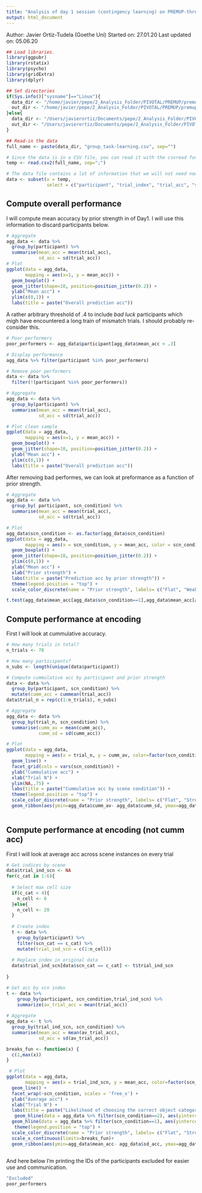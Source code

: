 ```yaml
---
title: "Analysis of day 1 session (contingency learning) on PREMUP-three."
output: html_document
---
```


Author: Javier Ortiz-Tudela (Goethe Uni)
Started on: 27.01.20
Last updated on: 05.06.20

```r
## Load libraries.
library(ggpubr)
library(rstatix)
library(psycho)
library(gridExtra)
library(dplyr)

## Set directories
if(Sys.info()["sysname"]=="Linux"){
  data_dir <- "/home/javier/pepe/2_Analysis_Folder/PIVOTAL/PREMUP/premup-pilot/outputs/group_level/share/"
  out_dir <- "/home/javier/pepe/2_Analysis_Folder/PIVOTAL/PREMUP/premup-pilot/outputs/group_level/share/" 
}else{
  data_dir <- "/Users/javierortiz/Documents/pepe/2_Analysis_Folder/PIVOTAL/PREMUP/premup-pilot/outputs/group_level/share/"
  out_dir <- "/Users/javierortiz/Documents/pepe/2_Analysis_Folder/PIVOTAL/PREMUP/premup-pilot/outputs/group_level/share/"
}

## Read-in the data
full_name <- paste(data_dir, "group_task-learning.csv", sep="")

# Since the data is in a CSV file, you can read it with the csvread function.
temp <- read.csv2(full_name, sep=";")

# The data file contains a lot of information that we will not need now.
data <- subset(x = temp,
               select = c("participant", "trial_index", "trial_acc", "scn_condition", "scn_cat", "PE_level"))

```

## Compute overall performance
I will compute mean accuracy by prior strength in of Day1. I will use this information to discard participants below. 

```r
# Aggregate
agg_data <- data %>% 
  group_by(participant) %>% 
  summarise(mean_acc = mean(trial_acc),
            sd_acc = sd(trial_acc))
# Plot
ggplot(data = agg_data,
       mapping = aes(x=1, y = mean_acc)) +
  geom_boxplot() +
  geom_jitter(shape=10, position=position_jitter(0.2)) +
  ylab("Mean acc") + 
  ylim(c(0,1)) +
  labs(title = paste("Overall prediction acc"))
```

A rather arbitrary threshold of .4 to include _bad luck_ participants which migh have encountered a long train of mismatch trials. I should probably re-consider this.

```r
# Poor performers
poor_performers <- agg_data$participant[agg_data$mean_acc < .3]

# Display performance
agg_data %>% filter(participant %in% poor_performers)

# Remove poor performers
data <- data %>% 
  filter(!(participant %in% poor_performers))

# Aggregate
agg_data <- data %>% 
  group_by(participant) %>% 
  summarise(mean_acc = mean(trial_acc),
            sd_acc = sd(trial_acc))

# Plot clean sample
ggplot(data = agg_data,
       mapping = aes(x=1, y = mean_acc)) +
  geom_boxplot() +
  geom_jitter(shape=10, position=position_jitter(0.2)) +
  ylab("Mean acc") + 
  ylim(c(0,1)) +
  labs(title = paste("Overall prediction acc"))

```
After removing bad performes, we can look at preformance as a function of prior strength.

```r
# Aggregate
agg_data <- data %>% 
  group_by( participant, scn_condition) %>% 
  summarise(mean_acc = mean(trial_acc),
            sd_acc = sd(trial_acc))

# Plot
agg_data$scn_condition <- as.factor(agg_data$scn_condition)
ggplot(data = agg_data,
       mapping = aes(x = scn_condition, y = mean_acc, color = scn_condition)) +
  geom_boxplot() +
  geom_jitter(shape=10, position=position_jitter(0.2)) +
  ylim(c(0,1)) +
  ylab("Mean acc") + 
  xlab("Prior strength") +
  labs(title = paste("Prediction acc by prior strength")) +
  theme(legend.position = "top") +
  scale_color_discrete(name = "Prior strength", labels= c("Flat", "Weak", "Strong"))

t.test(agg_data$mean_acc[agg_data$scn_condition==1],agg_data$mean_acc[agg_data$scn_condition==2], paired = T, alternative = "less")
```


## Compute performance at encoding
First I will look at cummulative accuracy.
```r

# How many trials in total?
n_trials <- 78

# How many participants?
n_subs <- length(unique(data$participant))

# Compute cummulative acc by participant and prior strength
data <- data %>% 
  group_by(participant, scn_condition) %>% 
  mutate(cumm_acc = cummean(trial_acc))
data$trial_n = rep(c(1:n_trials), n_subs)

# Aggregate
agg_data <- data %>% 
  group_by(trial_n, scn_condition) %>% 
  summarise(cumm_av = mean(cumm_acc),
            cumm_sd = sd(cumm_acc))

# Plot
ggplot(data = agg_data,
       mapping = aes(x = trial_n, y = cumm_av, color=factor(scn_condition))) +
  geom_line() +
  facet_grid(cols = vars(scn_condition)) + 
  ylab("Cummulative acc") + 
  xlab("Trial N") +
  ylim(NA,.75) +
  labs(title = paste("Cummulative acc by scene condition")) +
  theme(legend.position = "top") +
  scale_color_discrete(name = "Prior strength", labels= c("Flat", "Strong")) +
  geom_ribbon(aes(ymin=agg_data$cumm_av- agg_data$cumm_sd, ymax=agg_data$cumm_av+agg_data$cumm_sd), alpha=.2, colour = NA)
 
```


## Compute performance at encoding (not cumm acc)
First I will look at average acc across scene instances on every trial
```r

# Get indices by scene
data$trial_ind_scn <- NA
for(c_cat in 1:6){
  
  # Select max cell size
  if(c_cat < 4){
    n_cell <- 6
  }else{
    n_cell <- 20
  }
  
  # Create index
  t <- data %>% 
    group_by(participant) %>% 
    filter(scn_cat == c_cat) %>% 
    mutate(trial_ind_scn = c(1:n_cell))
  
  # Replace index in original data
  data$trial_ind_scn[data$scn_cat == c_cat] <- t$trial_ind_scn
  
}

# Get acc by scn index
t <- data %>% 
    group_by(participant, scn_condition,trial_ind_scn) %>% 
    summarize(av_trial_acc = mean(trial_acc))
  
# Aggregate
agg_data <- t %>% 
  group_by(trial_ind_scn, scn_condition) %>% 
  summarise(mean_acc = mean(av_trial_acc),
            sd_acc = sd(av_trial_acc))

breaks_fun <- function(x) {
  c(1,max(x))
}

 # Plot
ggplot(data = agg_data,
       mapping = aes(x = trial_ind_scn, y = mean_acc, color=factor(scn_condition))) +
  geom_line() +
  facet_wrap(~scn_condition, scales = 'free_x') + 
  ylab("Average acc") + 
  xlab("Trial N") +
  labs(title = paste("Likelihood of choosing the correct object category per trial")) +
   geom_hline(data = agg_data %>% filter(scn_condition==2), aes(yintercept = .8), linetype = "dotted")+
  geom_hline(data = agg_data %>% filter(scn_condition==1), aes(yintercept = .3), linetype = "dotted")+
   theme(legend.position = "top") +
  scale_color_discrete(name = "Prior strength", labels= c("Flat", "Strong")) +
  scale_x_continuous(limits=breaks_fun)+
  geom_ribbon(aes(ymin=agg_data$mean_acc- agg_data$sd_acc, ymax=agg_data$mean_acc + agg_data$sd_acc), alpha=.2, colour = NA)
 
```
And here below I'm printing the IDs of the participants excluded for easier use and communication.

```r

"Excluded"
poor_performers

```
